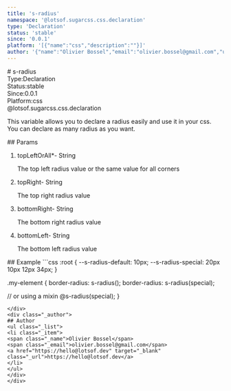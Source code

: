 ```yaml
---
title: 's-radius'
namespace: '@lotsof.sugarcss.css.declaration'
type: 'Declaration'
status: 'stable'
since: '0.0.1'
platform: '[{"name":"css","description":""}]'
author: '{"name":"Olivier Bossel","email":"olivier.bossel@gmail.com","url":"https://hello@lotsof.dev"}'
---
```

<div class="docmap-mdx">
# s-radius
<div class="_metas">
<div class="_type"><span class="_type-label">Type:</span><span class="_type-value">Declaration</span></div>
<div class="_status"><span class="_status-label">Status:</span><span class="_status-value -stable">stable</span></div>
<div class="_since"><span class="_since-label">Since:</span><span class="_since-value">0.0.1</span></div>
<div class="_platform"><span class="_platform-label">Platform:</span><span class="_platform-value -css">css</span></div>
</div>
<div class="_namespace">@lotsof.sugarcss.css.declaration</div>
<div class="_description typo-format typo-rhythm">
<p>This variable allows you to declare a radius easily and use it in your css.
You can declare as many radius as you want.</p>

</div>
<div class="_params">
## Params
<ol class="_list">
<li class="_item">
<span class="_name">topLeftOrAll<span class="_required">*</span></span><span class="_default">-</span> <span class="_type">String</span>
<p class="_description">The top left radius value or the same value for all corners</p>
</li>
<li class="_item">
<span class="_name">topRight</span><span class="_default">-</span> <span class="_type">String</span>
<p class="_description">The top right radius value</p>
</li>
<li class="_item">
<span class="_name">bottomRight</span><span class="_default">-</span> <span class="_type">String</span>
<p class="_description">The bottom right radius value</p>
</li>
<li class="_item">
<span class="_name">bottomLeft</span><span class="_default">-</span> <span class="_type">String</span>
<p class="_description">The bottom left radius value</p>
</li>
</ol>
</div>
<div class="_examples">
## Example
```css
:root {
   --s-radius-default: 10px;
   --s-radius-special: 20px 10px 12px 34px;
}

.my-element {
   border-radius: s-radius();
   border-radius: s-radius(special);

  // or using a mixin
  @s-radius(special);
}
```
</div>
<div class="_author">
## Author
<ul class="_list">
<li class="_item">
<span class="_name">Olivier Bossel</span>
<span class="_email">olivier.bossel@gmail.com</span>
<a href="https://hello@lotsof.dev" target="_blank" class="_url">https://hello@lotsof.dev</a>
</li>
</ul>
</div>
</div>
